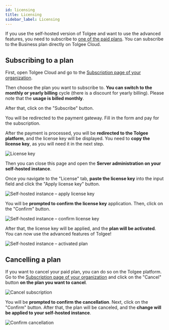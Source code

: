 ---
id: licensing
title: Licensing
sidebar_label: Licensing
---


If you use the self-hosted version of Tolgee and want to use the advanced features, you need to subscribe to [one of the paid plans](https://tolgee.io/pricing/self-hosted).
You can subscribe to the Business plan directly on Tolgee Cloud.

## Subscribing to a plan

First, open Tolgee Cloud and go to the [Subscription page of your organization](https://app.tolgee.io/billing-self-hosted).

Then choose the plan you want to subscribe to. **You can switch to the monthly or yearly billing** cycle (there is a discount for yearly billing). Please note that the **usage is billed monthly**.

After that, click on the "Subscribe" button.

<ScreenshotWrapper
  src="/img/docs/platform/subscriptions-selfhosted.webp"
  alt="Subscription page"
/>

You will be redirected to the payment gateway. Fill in the form and pay for the subscription.

After the payment is processed, you will be **redirected to the Tolgee platform**, and the license key will be displayed. You need to **copy the license key**, as you will need it in the next step.

![License key](/img/docs/platform/subscription_license_key.png)

Then you can close this page and open the **Server administration on your self-hosted instance**.

Once you navigate to the "License" tab, **paste the license key** into the input field and click the "Apply license key" button.

![Self-hosted instance – apply license key](/img/docs/platform/subscription_self-hosted_license_key.png)

You will be **prompted to confirm the license key** application. Then, click on the "Confirm" button.

![Self-hosted instance – confirm license key](/img/docs/platform/subscription_self-hosted_license_key_confirmation.png)

After that, the license key will be applied, and the **plan will be activated**. You can now use the advanced features of Tolgee!

![Self-hosted instance – activated plan](/img/docs/platform/subscription_self-hosted_plan.png)

## Cancelling a plan

If you want to cancel your paid plan, you can do so on the Tolgee platform.
Go to the [Subscription page of your organization](https://app.tolgee.io/billing-self-hosted) and click on the "Cancel" button **on the plan you want to cancel**.

![Cancel subscription](/img/docs/platform/subscription_self-hosted_cancel.png)

You will be **prompted to confirm the cancellation**. Next, click on the "Confirm" button. After that, the plan will be canceled, and the **change will be applied to your self-hosted instance**.

![Confirm cancellation](/img/docs/platform/subscription_self-hosted_cancel_confirm.png)
